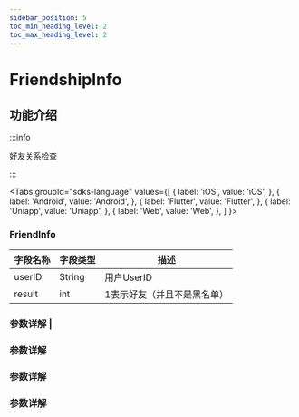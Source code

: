 ```yaml
---
sidebar_position: 5
toc_min_heading_level: 2
toc_max_heading_level: 2
---
```


# FriendshipInfo

## 功能介绍

:::info

好友关系检查

:::

<Tabs
groupId="sdks-language"
values={[
{ label: 'iOS', value: 'iOS', },
{ label: 'Android', value: 'Android', },
{ label: 'Flutter', value: 'Flutter', },
{ label: 'Uniapp', value: 'Uniapp', },
{ label: 'Web', value: 'Web', },
]
}>

<TabItem value="Flutter">

### FriendInfo

| 字段名称       | 字段类型  | 描述                             |
| -------------- | --------- | -------------------------------- |
| userID    | String  | 用户UserID                    |
| result   | int  |  1表示好友（并且不是黑名单）                    |


</TabItem>

<TabItem value="iOS">

### 参数详解           |

</TabItem>

<TabItem value="Android">

### 参数详解

</TabItem>

<TabItem value="Web">

### 参数详解

</TabItem>

<TabItem value="Uniapp">

### 参数详解

</TabItem>

</Tabs>
